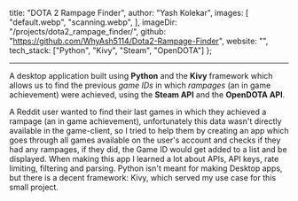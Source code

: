 
  title: "DOTA 2 Rampage Finder",
  author: "Yash Kolekar",
  images: [
    "default.webp",
    "scanning.webp",
  ],
  imageDir: "/projects/dota2_rampage_finder/",
  github: "https://github.com/WhyAsh5114/Dota2-Rampage-Finder",
  website: "",
  tech_stack: ["Python", "Kivy", "Steam", "OpenDOTA"]
};

<ProjectHeader title={metadata.title} github={metadata.github} website={metadata.website} />

---

A desktop application built using **Python** and the **Kivy** framework which allows
us to find the previous *game IDs* in which *rampages* (an in game achievement) were 
achieved, using the **Steam API** and the **OpenDOTA API**.

<Carousel imageDir={metadata.imageDir} images={metadata.images} />

A Reddit user wanted to find their last games in which they achieved a rampage (an in game achievement),
unfortunately this data wasn't directly available in the game-client, so I tried to help them by 
creating an app which goes through all games available on the user's account and checks if they 
had any rampages, if they did, the Game ID would get added to a list and be displayed. When making this
app I learned a lot about APIs, API keys, rate limiting, filtering and parsing. Python isn't meant for 
making Desktop apps, but there is a decent framework: Kivy, which served my use case for this small project.

<TechStack tech_stack={metadata.tech_stack} />
